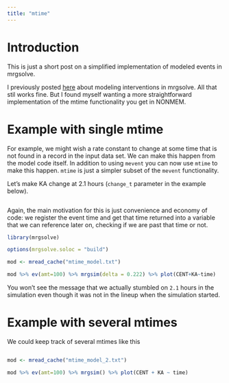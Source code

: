 ```yaml
---
title: "mtime"
---
```


# Introduction
This is just a short post on a simplified implementation of modeled events
in mrgsolve.  

I previously posted [here](2018-modeled-interventions.html) about
modeling interventions in mrgsolve.  All that stil works fine.  But I found
myself wanting a more straightforward implementation of the mtime
functionality you get in NONMEM.  

# Example with single mtime
For example, we might wish a rate constant to change at some time 
that is not found in a record in the input data set.  We can make this happen
from the model code itself.  In addition to using `mevent` you can now use
`mtime` to make this happen.  `mtime` is just a simpler subset of the `mevent`
functionality.

Let's make KA change at 2.1 hours (`change_t` parameter in the example below).
```r

```

Again, the main motivation for this is just convenience and economy of code:
we register the event time and get that time returned into a variable that 
we can reference later on, checking if we are past that time or not.


```r
library(mrgsolve)

options(mrgsolve.soloc = "build")

mod <- mread_cache("mtime_model.txt")

mod %>% ev(amt=100) %>% mrgsim(delta = 0.222) %>% plot(CENT+KA~time)
```

You won't see the message that we actually stumbled on `2.1` hours in the 
simulation even though it was not in the lineup when the simulation started. 

# Example with several mtimes

We could keep track of several mtimes like this

```r

```

```r
mod <- mread_cache("mtime_model_2.txt")

mod %>% ev(amt=100) %>% mrgsim() %>% plot(CENT + KA ~ time)
```


